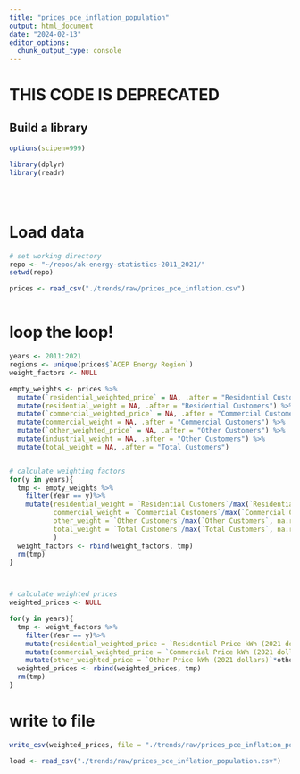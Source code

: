 ```yaml
---
title: "prices_pce_inflation_population"
output: html_document
date: "2024-02-13"
editor_options: 
  chunk_output_type: console
---
```



########################
# THIS CODE IS DEPRECATED
########################


## Build a library
```R
options(scipen=999)

library(dplyr)
library(readr)





```


# Load data
```R
# set working directory
repo <- "~/repos/ak-energy-statistics-2011_2021/"
setwd(repo)

prices <- read_csv("./trends/raw/prices_pce_inflation.csv")



```


# loop the loop!
```R
years <- 2011:2021
regions <- unique(prices$`ACEP Energy Region`)
weight_factors <- NULL

empty_weights <- prices %>%
  mutate(`residential_weighted_price` = NA, .after = "Residential Customers") %>%
  mutate(residential_weight = NA, .after = "Residential Customers") %>%
  mutate(`commercial_weighted_price` = NA, .after = "Commercial Customers") %>%
  mutate(commercial_weight = NA, .after = "Commercial Customers") %>%
  mutate(`other_weighted_price` = NA, .after = "Other Customers") %>%
  mutate(industrial_weight = NA, .after = "Other Customers") %>%
  mutate(total_weight = NA, .after = "Total Customers")


# calculate weighting factors
for(y in years){
  tmp <- empty_weights %>%
    filter(Year == y)%>%
    mutate(residential_weight = `Residential Customers`/max(`Residential Customers`, na.rm = T), 
           commercial_weight = `Commercial Customers`/max(`Commercial Customers`, na.rm = T),
           other_weight = `Other Customers`/max(`Other Customers`, na.rm = T),
           total_weight = `Total Customers`/max(`Total Customers`, na.rm = T)
           )
  weight_factors <- rbind(weight_factors, tmp)
  rm(tmp)
}



# calculate weighted prices
weighted_prices <- NULL

for(y in years){
  tmp <- weight_factors %>%
    filter(Year == y)%>%
    mutate(residential_weighted_price = `Residential Price kWh (2021 dollars)`*residential_weight) %>%
    mutate(commercial_weighted_price = `Commercial Price kWh (2021 dollars)`*commercial_weight) %>%
    mutate(other_weighted_price = `Other Price kWh (2021 dollars)`*other_weight)
  weighted_prices <- rbind(weighted_prices, tmp)
  rm(tmp)
}


```



# write to file
```R
write_csv(weighted_prices, file = "./trends/raw/prices_pce_inflation_population.csv")

load <- read_csv("./trends/raw/prices_pce_inflation_population.csv")


```





